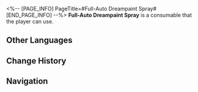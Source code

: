 <%-- [PAGE_INFO]
PageTitle=#Full-Auto Dreampaint Spray#
[END_PAGE_INFO] --%>
{{Consumable Infobox
|id          = 408435
|image       = Item Full-Auto Dreampaint Spray.png{{subst:void|<!--$UPLOAD:<<SpriteOutput/ItemFigures/408435.png>-<Item Full-Auto Dreampaint Spray.png>-<Consumable Icons>>-->}}
|type        = Defense Consumables
|rarity      = 2
|effect      = Upon use, all ally characters' DEF increases by 25% in the next battle.
|description = The dream of all young Dreamweavers:<br />1. To have their name or work featured in the textbooks of Paperfold University.<br />2. To earn enough Alfalfa credits to cover permanent housing costs.<br />3. To own a spray can that can paint automatically!
|effectType  = 
|effectType2 = 
|effectType3 = 
|recipe      = 
|source1     = [[Richie]]
|source2     = 
|source3     = 
}}
{{Description|''"Black-and-white spray cans are cheap, and those of other colors are expensive. Make sure not to pack the wrong one, or you'll feel it when the bill comes."''}}
'''Full-Auto Dreampaint Spray''' is a consumable that the player can use.

==Other Languages==
{{Other Languages
|en   = Full-Auto Dreampaint Spray
|zhs  = 全自动绘梦喷罐
|zht  = 全自動繪夢噴罐
|ja   = 全自動式夢描きスプレー
|ko   = 전자동 꿈 그리기 스프레이
|es   = Bote automático de pintura onírica
|fr   = Bombe à rêves automatique
|ru   = Автоматический баллончик распыления сновидений
|th   = สเปรย์วาดฝันอัตโนมัติ
|vi   = Bình Phun Vẽ Mộng Tự Động
|de   = Vollautomatische Traumsprühdose
|id   = Full-Auto Dreampaint Spray
|pt   = Tinta Onírica em Spray Totalmente Automática
}}

==Change History==
{{Change History|2.6}}

==Navigation==
{{Consumable Navbox}}